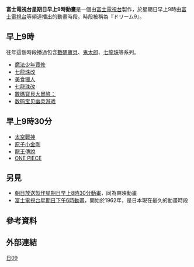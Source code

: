 {{Notability Unreferenced|time=2021-01-24T07:47:08+00:00}}
'''富士電視台星期日早上9時動畫'''是一個由[[富士電視台|富士電視台]]製作，於星期日早上9時由[[富士電視台|富士電視台]]等頻道播出的動畫時段。時段被稱為『ドリーム9』。

== 早上9時 ==
往年這個時段播過包含[[數碼寶貝|數碼寶貝]]、[[鬼太郎|鬼太郎]]、[[七龍珠|七龍珠]]等系列。
* [[魔法少年賈修|魔法少年賈修]]
* [[七龍珠改|七龍珠改]]
* [[美食獵人|美食獵人]]
* [[七龍珠改|七龍珠改]]
* [[數碼寶貝大冒險：|數碼寶貝大冒險：]]
* [[数码宝贝幽灵游戏|数码宝贝幽灵游戏]]

== 早上9時30分 ==
* [[太空戰神|太空戰神]]
* [[铁臂阿童木_(2003年动画)|原子小金剛]]
* [[龍王傳說|龍王傳說]]
* [[ONE_PIECE|ONE PIECE]]

== 另見 ==
* [[朝日放送製作星期日早上8時30分動畫|朝日放送製作星期日早上8時30分動畫]]，同為東映動畫
* [[富士電視台星期日下午6時動畫|富士電視台星期日下午6時動畫]]，開始於1962年，是日本現在最久的動畫時段

== 參考資料 ==
{{Reflist}}
== 外部連結 ==
{{鬼太郎}}
{{數碼寶貝系列}}
{{七龍珠}}
[[Category:富士電視台動畫|日09]]